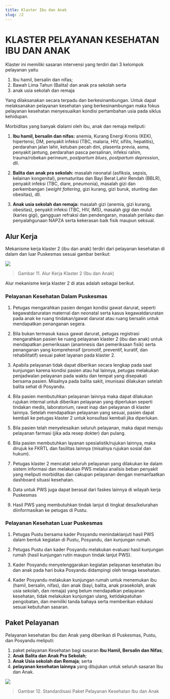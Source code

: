 ```yaml
---
title: Klaster Ibu dan Anak
slug: /2
---
```



# KLASTER PELAYANAN KESEHATAN IBU DAN ANAK


Klaster ini memiliki sasaran intervensi yang terdiri dari 3 kelompok pelayanan yaitu 
1) Ibu hamil, bersalin dan nifas; 
2) Bawah Lima Tahun (Balita) dan anak pra sekolah  serta 
3) anak usia sekolah dan remaja

Yang dilaksanakan secara terpadu dan berkesinambungan. Untuk dapat melaksanakan pelayanan kesehatan yang berkesinambungan maka fokus pelayanan kesehatan menyesuaikan kondisi pertambahan usia pada siklus kehidupan.

<DocCardList />

Morbiditas yang banyak dialami oleh ibu, anak dan remaja meliputi:

1. **Ibu hamil, bersalin dan nifas:** anemia, Kurang Energi Kronis (KEK), hipertensi, DM, penyakit infeksi (TBC, malaria, HIV, sifilis, hepatitis), perdarahan jalan lahir, ketuban pecah dini, plasenta previa, asma, penyakit jantung, perdarahan pasca persalinan, infeksi rahim, trauma/robekan perineum, _postpartum blues_, _postpartum depression_, dll.

2. **Balita dan anak pra sekolah:** masalah neonatal (asfiksia, sepsis, kelainan kongenital), prematuritas dan Bayi Berat Lahir Rendah (BBLR), penyakit infeksi (TBC, diare, pneumonia), masalah gizi dan perkembangan (_weight faltering_, gizi kurang, gizi buruk, stunting dan obesitas), dll.

3. **Anak usia sekolah dan remaja:** masalah gizi (anemia, gizi kurang, obesitas), penyakit infeksi (TBC, HIV, IMS), masalah gigi dan mulut (karies gigi), gangguan refraksi dan pendengaran, masalah perilaku dan penyalahgunaan NAPZA serta kekerasan baik fisik maupun seksual.

## Alur Kerja 

Mekanisme kerja klaster 2 (ibu dan anak) terdiri dari pelayanan kesehatan di dalam dan luar Puskesmas sesuai gambar berikut:

![](/ilm/image031.gif)

> Gambar 11. Alur Kerja Klaster 2 (Ibu dan Anak)

Alur mekanisme kerja klaster 2 di atas adalah sebagai berikut.

### Pelayanan Kesehatan Dalam Puskesmas

1. Petugas mengarahkan pasien dengan kondisi gawat darurat, seperti kegawatdaruratan maternal dan neonatal serta kasus kegawatdaruratan pada anak ke ruang tindakan/gawat darurat atau ruang bersalin untuk mendapatkan penanganan segera.

2. Bila bukan termasuk kasus gawat darurat, petugas registrasi mengarahkan pasien ke ruang pelayanan klaster 2 (ibu dan anak) untuk mendapatkan pemeriksaan (anamnesis dan pemeriksaan fisik) serta penanganan yang komprehensif (promotif, preventif, kuratif, dan rehabilitatif) sesuai paket layanan pada klaster 2.

3. Apabila pelayanan tidak dapat diberikan secara lengkap pada saat kunjungan karena kondisi pasien atau hal lainnya, petugas melakukan penjadwalan pelayanan pada waktu dan tempat yang disepakati bersama pasien. Misalnya pada balita sakit, imunisasi dilakukan setelah balita sehat di Posyandu.

4. Bila pasien membutuhkan pelayanan lainnya maka dapat dilakukan rujukan internal untuk diberikan pelayanan yang diperlukan seperti tindakan medis, laboratorium, rawat inap dan pelayanan di klaster lainnya. Setelah mendapatkan pelayanan yang sesuai, pasien dapat kembali ke petugas klaster 2 untuk konsultasi kembali jika diperlukan.

5. Bila pasien telah menyelesaikan seluruh pelayanan, maka dapat menuju pelayanan farmasi (jika ada resep dokter) dan pulang.

6. Bila pasien membutuhkan layanan spesialistik/rujukan lainnya, maka dirujuk ke FKRTL dan fasilitas lainnya (misalnya rujukan sosial dan hukum).

7. Petugas klaster 2 mencatat seluruh pelayanan yang dilakukan ke dalam sistem informasi dan melakukan PWS melalui analisis beban penyakit yang meliputi morbiditas dan cakupan pelayanan dengan memanfaatkan dashboard situasi kesehatan.

8. Data untuk PWS juga dapat berasal dari faskes lainnya di wilayah kerja Puskesmas

9. Hasil PWS yang membutuhkan tindak lanjut di tingkat desa/kelurahan diinformasikan ke petugas di Pustu.

### Pelayanan Kesehatan Luar Puskesmas

1. Petugas Pustu bersama kader Posyandu menindaklanjuti hasil PWS dalam bentuk kegiatan di Pustu, Posyandu, dan kunjungan rumah.

2. Petugas Pustu dan kader Posyandu melakukan evaluasi hasil kunjungan rumah (hasil kunjungan rutin maupun tindak lanjut PWS).

3. Kader Posyandu menyelenggarakan kegiatan pelayanan kesehatan ibu dan anak pada hari buka Posyandu didampingi oleh tenaga kesehatan.

4. Kader Posyandu melakukan kunjungan rumah untuk menemukan ibu (hamil, bersalin, nifas), dan anak (bayi, balita, anak prasekolah, anak usia sekolah, dan remaja) yang belum mendapatkan pelayanan kesehatan, tidak melakukan kunjungan ulang, ketidakpatuhan pengobatan, dan memiliki tanda bahaya serta memberikan edukasi sesuai kebutuhan sasaran.


## Paket Pelayanan 

Pelayanan kesehatan Ibu dan Anak yang diberikan di Puskesmas, Pustu, dan Posyandu meliputi: 
1. paket pelayanan Kesehatan bagi sasaran **Ibu Hamil, Bersalin dan Nifas**; 
2. **Anak Balita dan Anak Pra Sekolah**; 
3. **Anak Usia sekolah dan Remaja**; serta 
4. **pelayanan kesehatan lainnya** yang ditujukan untuk seluruh sasaran Ibu dan Anak.

![](/ilm/image033.gif)

> Gambar 12. Standardisasi Paket Pelayanan Kesehatan Ibu dan Anak

